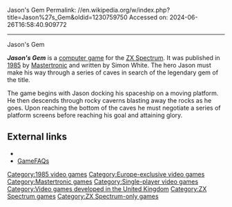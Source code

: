 Jason's Gem
Permalink: //en.wikipedia.org/w/index.php?title=Jason%27s_Gem&oldid=1230759750
Accessed on: 2024-06-26T16:58:40.909772



------
Jason's Gem
{{Short description|1985 video game}}
{{Infobox video game
| title        = 
| image        = [[File:Jason's Gem Coverart.png|frameless|Jason's Gem]]
| caption      = Cover art
| developer    = Simon White
| publisher    = [[Mastertronic]]
| released     = {{vgrelease|EU|1985}}
| genre        = [[Action game|Action]]
| modes        = [[Single-player video game|Single-player]]
| platforms    = [[ZX Spectrum]]
}}

'''''Jason's Gem''''' is a [[computer game]] for the [[ZX Spectrum]]. It was published in [[1985 in video gaming|1985]] by [[Mastertronic]] and written by Simon White. The hero Jason must make his way through a series of caves in search of the legendary gem of the title.

The game begins with Jason docking his spaceship on a moving platform.  He then descends through rocky caverns blasting away the rocks as he goes.  Upon reaching the bottom of the caves he must negotiate a series of platform screens before reaching his goal and attaining glory.

== External links ==
*{{WoS game|id=0002579}}
*[http://www.gamefaqs.com/sinclair/959947-jasons-gem/data GameFAQs]

{{platform-videogame-stub}}

[[Category:1985 video games]]
[[Category:Europe-exclusive video games]]
[[Category:Mastertronic games]]
[[Category:Single-player video games]]
[[Category:Video games developed in the United Kingdom]]
[[Category:ZX Spectrum games]]
[[Category:ZX Spectrum-only games]]